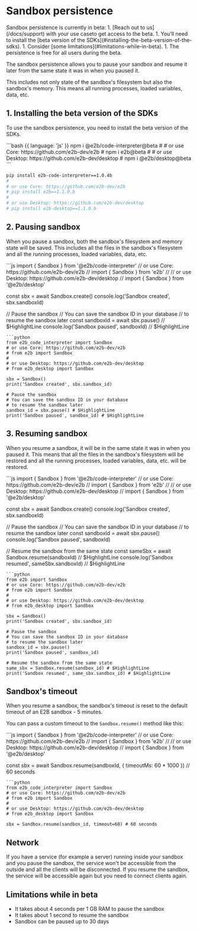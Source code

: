 # Sandbox persistence

<Note>
Sandbox persistence is currently in beta:
1. [Reach out to us](/docs/support) with your use caseto get access to the beta.
1. You'll need to install the [beta version of the SDKs](#installing-the-beta-version-of-the-sdks).
1. Consider [some limitations](#limitations-while-in-beta).
1. The persistence is free for all users during the beta.
</Note>

The sandbox persistence allows you to pause your sandbox and resume it later from the same state it was in when you paused it.

This includes not only state of the sandbox's filesystem but also the sandbox's memory. This means all running processes, loaded variables, data, etc.

## 1. Installing the beta version of the SDKs
To use the sandbox persistence, you need to install the beta version of the SDKs.

<CodeGroup>
```bash {{ language: 'js' }}
npm i @e2b/code-interpreter@beta
#
# or use Core: https://github.com/e2b-dev/e2b
# npm i e2b@beta
#
# or use Desktop: https://github.com/e2b-dev/desktop
# npm i @e2b/desktop@beta
```

```bash {{ language: 'python' }}
pip install e2b-code-interpreter==1.0.4b
#
# or use Core: https://github.com/e2b-dev/e2b
# pip install e2b==1.1.0.b
#
# or use Desktop: https://github.com/e2b-dev/desktop
# pip install e2b-desktop==1.1.0.b
```
</CodeGroup>


## 2. Pausing sandbox
When you pause a sandbox, both the sandbox's filesystem and memory state will be saved. This includes all the files in the sandbox's filesystem and all the running processes, loaded variables, data, etc.

<CodeGroup>
```js
import { Sandbox } from '@e2b/code-interpreter'
// or use Core: https://github.com/e2b-dev/e2b
// import { Sandbox } from 'e2b'
//
// or use Desktop: https://github.com/e2b-dev/desktop
// import { Sandbox } from '@e2b/desktop'

const sbx = await Sandbox.create()
console.log('Sandbox created', sbx.sandboxId)

// Pause the sandbox
// You can save the sandbox ID in your database
// to resume the sandbox later
const sandboxId = await sbx.pause() // $HighlightLine
console.log('Sandbox paused', sandboxId) // $HighlightLine
```
```python
from e2b_code_interpreter import Sandbox
# or use Core: https://github.com/e2b-dev/e2b
# from e2b import Sandbox
#
# or use Desktop: https://github.com/e2b-dev/desktop
# from e2b_desktop import Sandbox

sbx = Sandbox()
print('Sandbox created', sbx.sandbox_id)

# Pause the sandbox
# You can save the sandbox ID in your database
# to resume the sandbox later
sandbox_id = sbx.pause() # $HighlightLine
print('Sandbox paused', sandbox_id) # $HighlightLine
```
</CodeGroup>


## 3. Resuming sandbox
When you resume a sandbox, it will be in the same state it was in when you paused it.
This means that all the files in the sandbox's filesystem will be restored and all the running processes, loaded variables, data, etc. will be restored.

<CodeGroup>
```js
import { Sandbox } from '@e2b/code-interpreter'
// or use Core: https://github.com/e2b-dev/e2b
// import { Sandbox } from 'e2b'
//
// or use Desktop: https://github.com/e2b-dev/desktop
// import { Sandbox } from '@e2b/desktop'

const sbx = await Sandbox.create()
console.log('Sandbox created', sbx.sandboxId)

// Pause the sandbox
// You can save the sandbox ID in your database
// to resume the sandbox later
const sandboxId = await sbx.pause()
console.log('Sandbox paused', sandboxId)

// Resume the sandbox from the same state
const sameSbx = await Sandbox.resume(sandboxId) // $HighlightLine
console.log('Sandbox resumed', sameSbx.sandboxId) // $HighlightLine
```
```python
from e2b import Sandbox
# or use Core: https://github.com/e2b-dev/e2b
# from e2b import Sandbox
#
# or use Desktop: https://github.com/e2b-dev/desktop
# from e2b_desktop import Sandbox

sbx = Sandbox()
print('Sandbox created', sbx.sandbox_id)

# Pause the sandbox
# You can save the sandbox ID in your database
# to resume the sandbox later
sandbox_id = sbx.pause()
print('Sandbox paused', sandbox_id)

# Resume the sandbox from the same state
same_sbx = Sandbox.resume(sandbox_id) # $HighlightLine
print('Sandbox resumed', same_sbx.sandbox_id) # $HighlightLine
```
</CodeGroup>

## Sandbox's timeout
When you resume a sandbox, the sandbox's timeout is reset to the default timeout of an E2B sandbox - 5 minutes.


You can pass a custom timeout to the `Sandbox.resume()` method like this:

<CodeGroup>
```js
import { Sandbox } from '@e2b/code-interpreter'
// or use Core: https://github.com/e2b-dev/e2b
// import { Sandbox } from 'e2b'
//
// or use Desktop: https://github.com/e2b-dev/desktop
// import { Sandbox } from '@e2b/desktop'

const sbx = await Sandbox.resume(sandboxId, { timeoutMs: 60 * 1000 }) // 60 seconds
```
```python
from e2b_code_interpreter import Sandbox
# or use Core: https://github.com/e2b-dev/e2b
# from e2b import Sandbox
#
# or use Desktop: https://github.com/e2b-dev/desktop
# from e2b_desktop import Sandbox

sbx = Sandbox.resume(sandbox_id, timeout=60) # 60 seconds
```
</CodeGroup>

## Network
If you have a service (for example a server) running inside your sandbox and you pause the sandbox, the service won't be accessible from the outside and all the clients will be disconnected.
If you resume the sandbox, the service will be accessible again but you need to connect clients again.


## Limitations while in beta
- It takes about 4 seconds per 1 GB RAM to pause the sandbox
- It takes about 1 second to resume the sandbox
- Sandbox can be paused up to 30 days